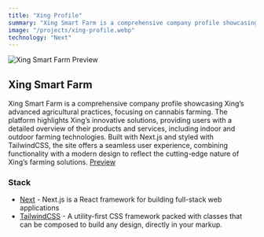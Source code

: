 ```yaml
---
title: "Xing Profile"
summary: "Xing Smart Farm is a comprehensive company profile showcasing Xing’s advanced agricultural practices, focusing on cannabis farming. The platform highlights Xing’s innovative solutions, providing users with a detailed overview of their products and services, including indoor and outdoor farming technologies. Built with Next.js and styled with TailwindCSS, the site offers a seamless user experience, combining functionality with a modern design to reflect the cutting-edge nature of Xing’s farming solutions."
image: "/projects/xing-profile.webp"
technology: "Next"
---
```


![Xing Smart Farm Preview](/projects/xing-profile.webp)

## Xing Smart Farm

Xing Smart Farm is a comprehensive company profile showcasing Xing’s advanced agricultural practices, focusing on cannabis farming. The platform highlights Xing’s innovative solutions, providing users with a detailed overview of their products and services, including indoor and outdoor farming technologies. Built with Next.js and styled with TailwindCSS, the site offers a seamless user experience, combining functionality with a modern design to reflect the cutting-edge nature of Xing’s farming solutions.
[Preview](https://xing-kingofcan-next-ts.vercel.app/)

### Stack

- [Next](https://nextjs.org/) - Next.js is a React framework for building full-stack web applications
- [TailwindCSS](https://tailwindcss.com/) - A utility-first CSS framework packed with classes that can be composed to build any design, directly in your markup.
